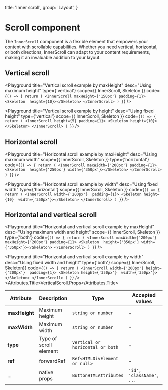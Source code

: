 
  title: 'Inner scroll',
  group: 'Layout',
}

# Scroll component

The `InnerScroll` component is a flexible element that empowers your content with scrollable capabilities. 
Whether you need vertical, horizontal, or both directions, InnerScroll can adapt to your content requirements, making it an invaluable addition to your layout.

## Vertical scroll

<Playground
  title="Vertical scroll example by maxHeight"
  desc="Using maximum height"
  type={'vertical'}
  scope={{ InnerScroll, Skeleton }}
  code={`
() => {
  return (
    <InnerScroll maxHeight={'150px'} padding={1}>
     <Skeleton  height={10}></Skeleton>
    </InnerScroll>
  )
}
`}
/>

<Playground
  title="Vertical scroll example by height"
  desc="Using fixed height"
  type={'vertical'}
  scope={{ InnerScroll, Skeleton }}
  code={`
() => {
  return (
    <InnerScroll height={5} padding={1}>
      <Skeleton height={10}></Skeleton>
    </InnerScroll>
  )
}
`}
/>

## Horizontal scroll

<Playground
  title="Horizontal scroll example by maxHeight"
  desc="Using maximum width"
  scope={{ InnerScroll, Skeleton }}
  type={'horizontal'}
  code={`
() => {
  return (
    <InnerScroll maxWidth={'200px'} padding={1}>
     <Skeleton  height={'250px'} width={'350px'}></Skeleton>
    </InnerScroll>
  )
}
`}
/>

<Playground
  title="Horizontal scroll example by width"
  desc="Using fixed width"
  type={'horizontal'}
  scope={{ InnerScroll, Skeleton }}
  code={`
() => {
  return (
    <InnerScroll width={'200px'}  padding={1}>
      <Skeleton height={10}  width={'350px'}></Skeleton>
    </InnerScroll>
  )
}
`}
/>

## Horizontal and vertical scroll

<Playground
  title="Horizontal and vertical scroll example by maxHeight"
  desc="Using maximum width and height"
  scope={{ InnerScroll, Skeleton }}
  type={'both'}
  code={`
() => {
  return (
    <InnerScroll maxWidth={'200px'} maxHeight={'200px'} padding={1}>
     <Skeleton  height={'350px'} width={'350px'}></Skeleton>
    </InnerScroll>
  )
}
`}
/>

<Playground
  title="Horizontal and vertical scroll example by width"
  desc="Using fixed width and height"
  type={'both'}
  scope={{ InnerScroll, Skeleton}}
  code={`
() => {
  return (
    <InnerScroll width={'200px'} height={'200px'}  padding={1}>
      <Skeleton height={'350px'}  width={'350px'}></Skeleton>
    </InnerScroll>
  )
}
`}
/>
<Attributes edit="/pages/components/scroll.mdx">
<Attributes.Title>VerticalScroll.Props</Attributes.Title>

| Attribute     | Description            | Type                             | Accepted values          | Default |
| ------------- | ---------------------- | -------------------------------- | ------------------------ | ------- |
| **maxHeight** | Maximum height         | `string or number`               | -                        | -       |
| **maxWidth**  | Maximum width          | `string or number`               | -                        | -       |
| **type**      | Type of scroll element | `vertical or horizontal or both` | -                        | `both`  |
| **ref**       | forwardRef             | `Ref<HTMLDivElement or null>`    | -                        | -       |
| ...           | native props           | `ButtonHTMLAttributes`           | `'id', 'className', ...` | -       |

</Attributes>
